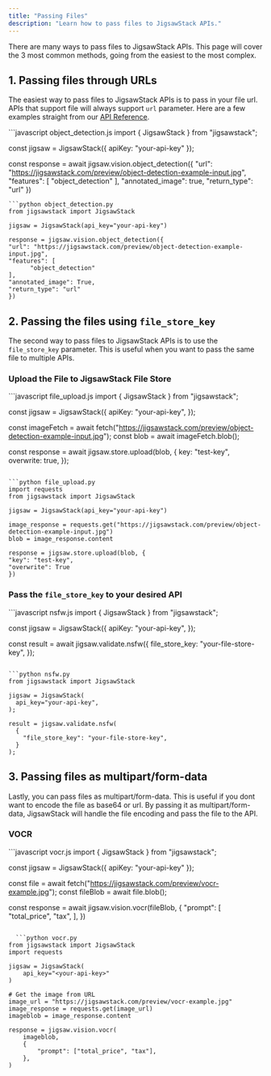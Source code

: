 ```yaml
---
title: "Passing Files"
description: "Learn how to pass files to JigsawStack APIs."
---
```


There are many ways to pass files to JigsawStack APIs. This page will cover the 3 most common methods, going from the easiest to the most complex.

## 1. Passing files through URLs
The easiest way to pass files to JigsawStack APIs is to pass in your file url. APIs that support file will always support `url` parameter.
Here are a few examples straight from our [API Reference](/docs/api-reference).

<CodeGroup>
  ```javascript object_detection.js
import { JigsawStack } from "jigsawstack";

const jigsaw = JigsawStack({ apiKey: "your-api-key" });

const response = await jigsaw.vision.object_detection({
  "url": "https://jigsawstack.com/preview/object-detection-example-input.jpg",
  "features": [
        "object_detection"
  ],
  "annotated_image": true,
  "return_type": "url"
})
  ```
  ```python object_detection.py
  from jigsawstack import JigsawStack

jigsaw = JigsawStack(api_key="your-api-key")

response = jigsaw.vision.object_detection({
  "url": "https://jigsawstack.com/preview/object-detection-example-input.jpg",
  "features": [
        "object_detection"
  ],
  "annotated_image": True,
  "return_type": "url"
})
  ```
</CodeGroup>



## 2. Passing the files using `file_store_key`

The second way to pass files to JigsawStack APIs is to use the `file_store_key` parameter.
This is useful when you want to pass the same file to multiple APIs. 

### Upload the File to JigsawStack File Store
<CodeGroup>
  ```javascript file_upload.js
import { JigsawStack } from "jigsawstack";

const jigsaw = JigsawStack({
apiKey: "your-api-key",
});

const imageFetch = await fetch("https://jigsawstack.com/preview/object-detection-example-input.jpg");
const blob = await imageFetch.blob();

const response = await jigsaw.store.upload(blob, {
key: "test-key",
overwrite: true,
});
  ```

  ```python file_upload.py
import requests
from jigsawstack import JigsawStack

jigsaw = JigsawStack(api_key="your-api-key")

image_response = requests.get("https://jigsawstack.com/preview/object-detection-example-input.jpg")
blob = image_response.content

response = jigsaw.store.upload(blob, {
"key": "test-key",
"overwrite": True
})
  ```
</CodeGroup>

### Pass the `file_store_key` to your desired API
<CodeGroup>
```javascript nsfw.js
import { JigsawStack } from "jigsawstack";

const jigsaw = JigsawStack({
  apiKey: "your-api-key",
});

const result = await jigsaw.validate.nsfw({
  file_store_key: "your-file-store-key",
});
```

```python nsfw.py
from jigsawstack import JigsawStack

jigsaw = JigsawStack(
  api_key="your-api-key",
);

result = jigsaw.validate.nsfw(
  {
    "file_store_key": "your-file-store-key",
  }
);
```

</CodeGroup>

## 3. Passing files as multipart/form-data
Lastly, you can pass files as multipart/form-data. This is useful if you dont want to encode the file as base64 or url.
By passing it as multipart/form-data, JigsawStack will handle the file encoding and pass the file to the API.


### VOCR 
<CodeGroup>
```javascript vocr.js 
import { JigsawStack } from "jigsawstack";

const jigsaw = JigsawStack({ apiKey: "your-api-key" });

const file = await fetch("https://jigsawstack.com/preview/vocr-example.jpg");
const fileBlob = await file.blob();

const response = await jigsaw.vision.vocr(fileBlob, {
  "prompt": [
        "total_price",
        "tax",
  ],
})
```

  ```python vocr.py
from jigsawstack import JigsawStack
import requests

jigsaw = JigsawStack(
    api_key="<your-api-key>"
)

# Get the image from URL
image_url = "https://jigsawstack.com/preview/vocr-example.jpg"
image_response = requests.get(image_url)
imageblob = image_response.content

response = jigsaw.vision.vocr(
    imageblob,
    {
        "prompt": ["total_price", "tax"],
    },
)
  ```
</CodeGroup>



